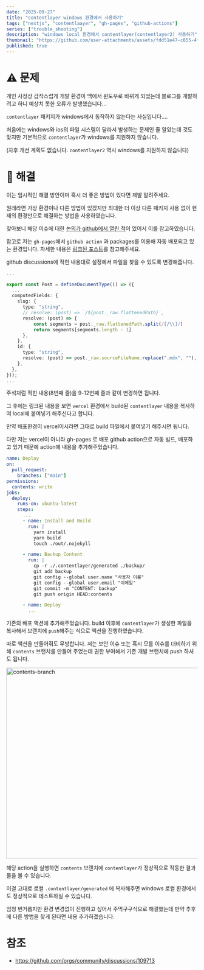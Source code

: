 ```yaml
---
date: "2025-09-27"
title: "contentlayer windows 환경에서 사용하기"
tags: ["nextjs", "contentlaayer", "gh-pages", "github-actions"]
series: ["trouble_shooting"]
description: "windows local 환경에서 contentlayer(contentlayer2) 사용하기"
thumbnail: "https://github.com/user-attachments/assets/fdd51e47-c855-4fd9-9a98-29b16ef3aeae"
published: true
---
```

# ⚠️ 문제

개인 사정상 갑작스럽게 개발 환경이 맥에서 윈도우로 바뀌게 되었는데 블로그를 개발하려고 하니 예상치 못한 오류가 발생했습니다…

`contentlayer` 패키지가 windows에서 동작하지 않는다는 사실입니다….

처음에는 windows와 ios의 파일 시스템이 달라서 발생하는 문제인 줄 알았는데 것도 맞지만 기본적으로 `contentlayer`가 windows를 지원하지 않습니다.

(차후 개선 계획도 없습니다. `contentlayer2` 역시 windows를 지원하지 않습니다)

# 🔧 해결

이는 임시적인 해결 방안이며 혹시 더 좋은 방법이 있다면 제발 알려주세요.

원래라면 가상 환경이나 다른 방법이 있겠지만 최대한 더 이상 다른 패키지 사용 없이 현재의 환경만으로 해결하는 방법을 사용하였습니다.

찾아보니 해당 이슈에 대한 [논의가 github에서 열린 적](https://github.com/orgs/community/discussions/109713)이 있어서 이를 참고하였습니다.

참고로 저는 `gh-pages`에서  `github action` 과 packages를 이용해 자동 배포되고 있는 환경입니다.  자세한 내용은 [링크된 포스트](https://coyo-hm.github.io/post/blog-auto-deploy)를 참고해주세요.

github discussions에 적힌 내용대로 설정에서 파일을 찾을 수 있도록 변경해줍니다.

```typescript title="contentlayer.config.ts". showLineNumbers {8-12}
...

export const Post = defineDocumentType(() => ({
  ...
  computedFields: {
    slug: {
      type: "string",
      // resolve: (post) => `/${post._raw.flattenedPath}`,
      resolve: (post) => {
          const segments = post._raw.flattenedPath.split(/[/\\]/)
          return segments[segments.length - 1]
      },
    },
    id: {
      type: "string",
      resolve: (post) => post._raw.sourceFileName.replace(".mdx", ""),
    },
  },
}));
...
```

주석처럼 적힌 내용(8번째 줄)을 9-12번째 줄과 같이 변경하면 됩니다.

그 후에는 링크된 내용을 보면 `vercel` 환경에서 build된 `contentlayer` 내용을 복사하여 local에 붙여넣기 해주신다고 합니다.

만약 배포환경이 vercel이시라면 그대로 build 파일에서 붙여넣기 해주시면 됩니다.

다만 저는 vercel이 아니라 gh-pages 로 배포 github action으로 자동 빌드, 배포하고 있기 때문에 action에 내용을 추가해주었습니다.

```yaml title=".github/workflows/deploy.yml". {18-25}
name: Deploy
on:
  pull_request:
    branches: ["main"]
permissions:
  contents: write
jobs:
  deploy:
    runs-on: ubuntu-latest
    steps:
      ...
      - name: Install and Build
        run: |
          yarn install
          yarn build
          touch ./out/.nojekyll

      - name: Backup Content
        run: |
          cp -r ./.contentlayer/generated ./backup/
          git add backup
          git config --global user.name "사용자 이름"
          git config --global user.email "이메일"
          git commit -m "CONTENT: backup"
          git push origin HEAD:contents

      - name: Deploy
        ...

```

기존의 배포 액션에 추가해주었습니다. build 이후에 `contentlayer`가 생성한 파일을 복사해서 브랜치에 `push`해주는 식으로 액션을 진행하였습니다.

따로 액션을 만들어줘도 무방합니다.  저는 보안 이슈 또는 혹시 모를 이슈를 대비하기 위해 `contents`  브랜치를 만들어 주었는데 권한 부여해서 기존 개발 브랜치에 push 하셔도 됩니다.

<img width="616" height="501" alt="contents-branch" src="https://github.com/user-attachments/assets/b52ada5c-3e2f-4615-bafc-17fa3583ebee" />

해당 action을 실행하면 `contents` 브랜치에 `contentlayer`가 정상적으로 작동한 결과물을 볼 수 있습니다.

이걸 고대로 로컬 `.contentlayer/generated` 에 복사해주면 windows 로컬 환경에서도 정상적으로 테스트하실 수 있습니다.

엄청 번거롭지만 환경 변경없이 진행하고 싶어서 주먹구구식으로 해결했는데 만약 추후에 다른 방법을 찾게 된다면 내용 추가하겠습니다.

# 참조

- https://github.com/orgs/community/discussions/109713